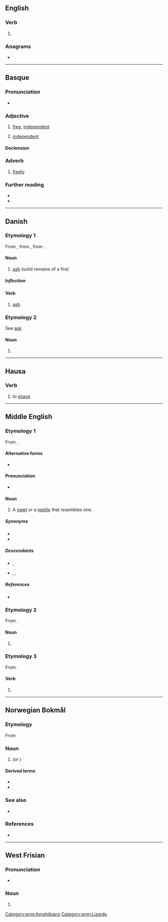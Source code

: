 {{also|Aske}}
==English==

===Verb===
{{en-verb}}

# {{obsolete spelling of|en|ask}}

===Anagrams===
* {{anagrams|en|a=aeks|Kase|akes|keas|kesa|sake|saké|seak}}

----

==Basque==

===Pronunciation===
* {{eu-IPA}}

===Adjective===
{{eu-adj|comp=askeago|sup=askeen|exc=askeegi}}

# [[free]], [[independent]]
# {{lb|eu|mathematics}} [[independent]]

====Declension====
{{eu-decl-noun|form=both|ending=V}}

===Adverb===
{{eu-adv}}

# [[freely]]

===Further reading===
* {{R:EH}}
* {{R:OEH}}

----

==Danish==

===Etymology 1===
From {{der|da|gmq-oda|askæ}}, from {{der|da|non|aska||}}, from {{der|da|gem-pro|*askǭ}}.

====Noun====
{{da-noun|n|r}}

# [[ash]] (solid remains of a fire)

=====Inflection=====
{{da-noun-infl|n|r}}

====Verb====
{{da-verb|ask|aske|asker|askede|har|asket}}

# [[ash]]

===Etymology 2===
See [[ask#Danish|ask]]

====Noun====
{{head|da|noun form|g=c}}

# {{indefinite plural of|da|ask}}

----

==Hausa==

===Verb===
{{head|ha|verb|head=askḕ|grade 4}}

# to [[shave]] {{gloss|usually the head}}

----

==Middle English==

===Etymology 1===
{{dercat|enm|ang|gmw-pro|inh=2}}
From {{inh|enm|ang|āþexe}}.

====Alternative forms====
* {{alter|enm|arske}}

====Pronunciation====
* {{IPA|enm|/ˈask(ə)/}}

====Noun====
{{head|enm|noun}}

# A [[newt]] or a [[reptile]] that resembles one.

=====Synonyms=====
* {{l|enm|newte}}
* {{l|enm|evete}}

=====Descendants=====
* {{desc|en|ask|id=lizard}}, {{l|en|askard}}
* {{desc|sco|ask}}, {{l|sco|esk}}, {{l|sco|awsk}}

=====References=====
* {{R:MED Online|entry=aske (n.) |id=MED2476 |accessdate=2018-05-26}}

===Etymology 2===
From {{inh|enm|ang|æsce}}.

====Noun====
{{head|enm|noun}}

# {{alternative form of|enm|asshe|t=burnt matter|id=burnt matter}}

===Etymology 3===
From {{inh|enm|ang|āscian}}.

====Verb====
{{head|enm|verb}}

# {{alternative form of|enm|axen|t=to ask|id=to ask}}

[[Category:enm:Amphibians]]
[[Category:enm:Lizards]]

----

==Norwegian Bokmål==
{{wikipedia|lang=no}}

===Etymology===
From {{der|nb|non|aska}}

===Noun===
{{head|nb|noun|g=m|g2=f|definite singular|aska|or|asken}}

# {{l|en|ash}} (or {{l|en|ashes}}) {{q|powdery residue left after burning a substance}}

====Derived terms====
* {{l|nb|askebeger}}
* {{l|nb|flygeaske}}

===See also===
* {{l-nn|oske}}

===References===
* {{R:The Bokmål Dictionary}}

----

==West Frisian==

===Pronunciation===
* {{IPA|fy|/ˈɔskə/}}

===Noun===
{{fy-noun-dim}}

# {{diminutive of|fy|as|nocat=1}}